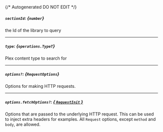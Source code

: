 {/* Autogenerated DO NOT EDIT  */}

##### `sectionId`: *{`number`}*
the Id of the library to query

---
##### `type`: *{`operations.TypeT`}*
Plex content type to search for

<Collapsible openLabel={Labels.showProperties} closeLabel={Labels.hideProperties}>
  <TypeT />
</Collapsible>

---
##### `options?`: *{`RequestOptions`}*
Options for making HTTP requests.

---
##### `options.fetchOptions?`: [*{ `RequestInit` }*](https://developer.mozilla.org/en-US/docs/Web/API/Request/Request#options)
Options that are passed to the underlying HTTP request. This can be used to inject extra headers for examples. All `Request` options, except `method` and `body`, are allowed.

